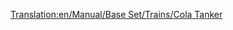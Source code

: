 [[Translation:en/Manual/Base Set/Trains/Cola Tanker]]
{{en/Manual/Base Set/Trains/Trains Carriages new|NormalCost=£1,066 ($2,132)
|NormalWeight=24 / 49 t
|Picture=[[File:en/Manual/Base Set/Trains/Colatanker.png]]
|NormalCapacity=25,000 litres of cola
|MonoCost="
|MonoWeight=24 / 54 t
|MonoCapacity=30,000 litres of cola
|MagCost="
|MagWeight=24 / 56 t
|MagCapacity=32,000 litres of cola
|Description=A rail tanker for transporting uncanned cola drink in the toyland cimate. 
}}
